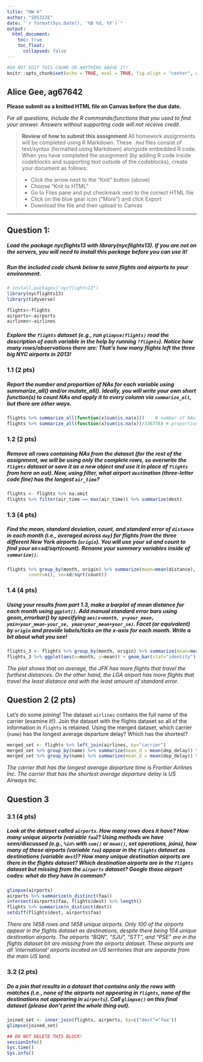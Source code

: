 ```yaml
---
title: "HW 6"
author: "SDS322E"
date: "`r format(Sys.Date(), '%B %d, %Y')`"
output:
  html_document:
    toc: true
    toc_float:
      collapsed: false
---
```


```r
#DO NOT EDIT THIS CHUNK OR ANYTHING ABOVE IT!
knitr::opts_chunk$set(echo = TRUE, eval = TRUE, fig.align = "center", warning = F, message = F, tidy=T, tidy.opts=list(width.cutoff=50), R.options=list(max.print=100,dplyr.print_max=100))
```

## Alice Gee, ag67642

**Please submit as a knitted HTML file on Canvas before the due date.**

*For all questions, include the R commands/functions that you used to find your answer. Answers without supporting code will not receive credit.*

> **Review of how to submit this assignment**
> All homework assignments will be completed using R Markdown. These `.Rmd` files consist of text/syntax (formatted using Markdown) alongside embedded R code. 
> When you have completed the assignment (by adding R code inside codeblocks and supporting text outside of the codeblocks), create your document as follows:

> - Click the arrow next to the "Knit" button (above) 
> - Choose "Knit to HTML"
> - Go to Files pane and put checkmark next to the correct HTML file
> - Click on the blue gear icon ("More") and click Export
> - Download the file and then upload to Canvas

---

## Question 1:

##### Load the package nycflights13 with library(nycflights13). If you are not on the servers, you will need to install this package before you can use it! 

##### Run the included code chunk below to save flights and airports to your environment.

```R
# install.packages("nycflights13")
library(nycflights13)
library(tidyverse)

flights<-flights
airports<-airports
airlines<-airlines
```

##### Explore the `flights` dataset (e.g., run `glimpse(flights)` read the description of each variable in the help by running `?flights`). Notice how many rows/observations there are: That's how many flights left the three big NYC airports in 2013!

### 1.1 (2 pts) 

##### Report the number and proportion of NAs for each variable using summarize_all() and/or mutate_all(). Ideally, you will write your own short function(s) to count NAs and apply it to every column via `summarize_all`, but there are other ways.

```R
flights %>% summarize_all(function(x)sum(is.na(x)))    # number of NAs
flights %>% summarize_all(function(x)sum(is.na(x))/336776) # proportion of NAs
```


### 1.2 (2 pts) 

##### Remove all rows containing NAs from the dataset (**for the rest of the assignment, we will be using only the complete rows, so overwrite the `flights` dataset or save it as a new object and use it in place of `flights` from here on out**). Now, using filter, what airport `dest`ination (three-letter code fine) has the longest `air_time`? 

```R
flights <- flights %>% na.omit 
flights %>% filter(air_time == max(air_time)) %>% summarize(dest)
```


### 1.3 (4 pts) 

##### Find the mean, standard deviation, count, and standard error of `distance` in each month (i.e., averaged across `day`) for flights from the three different New York airports (`origin`). You will use your sd and count to find your se=sd/sqrt(count). Rename your summary variables inside of `summarize()`. 

```R
flights %>% group_by(month, origin) %>% summarize(mean=mean(distance), sd=sd(distance), 
        count=n(), se=sd/sqrt(count))
```

### 1.4 (4 pts) 

##### Using your results from part 1.3, make a barplot of mean distance for each month using `ggplot()`. Add manual standard error bars using geom_errorbar() by specifying `aes(x=month, y=your_mean, ymin=your_mean-your_se, ymax=your_mean+your_se)`. Facet (or equivalent) by `origin` and provide labels/ticks on the x-axis for each month. Write a bit about what you see!

```R
flights_3 <- flights %>% group_by(month, origin) %>% summarize(mean=mean(distance), sd=sd(distance), count=n(), se=sd/sqrt(count))
flights_3 %>% ggplot(aes(x=month, y=mean)) + geom_bar(stat="identity") + geom_errorbar(aes(x=month, y=mean, ymin=mean-se, ymax=mean+se)) + facet_wrap(~origin) + scale_x_continuous(breaks=seq(1, 12, 1))
```
*The plot shows that on average, the JFK has more flights that travel the furthest distances. On the other hand, the LGA airport has more flights that travel the least distance and with the least amount of standard error.*

## Question 2 (2 pts)

Let's do some joining! The dataset `airlines` contains the full name of the carrier (examine it!). Join the dataset with the flights dataset so all of the information in `flights` is retained. Using the merged dataset, which carrier (`name`) has the longest average departure delay? Which has the shortest?

```R
merged_set <- flights %>% left_join(airlines, by="carrier")
merged_set %>% group_by(name) %>% summarize(mean_d = mean(dep_delay)) %>% arrange(desc(mean_d))
merged_set %>% group_by(name) %>% summarize(mean_d = mean(dep_delay)) %>% arrange(mean_d)
```
*The carrier that has the longest average departure time is Frontier Airlines Inc. The carrier that has the shortest average departure delay is US Airways Inc.*

## Question 3 


### 3.1 (4 pts) 

##### Look at the dataset called `airports`. How many rows does it have? How many unique airports (variable `faa`)? Using methods we have seen/discussed (e.g., `%in%` with `sum()` or `mean()`, set operations, joins), how many of these airports (variable `faa`) appear in the `flights` dataset as destinations (variable `dest`)? How many unique destination airports are there in the flights dataset? Which destination airports are in the `flights` dataset but missing from the `airports` dataset? Google those airport codes: what do they have in common?

```R
glimpse(airports)
airports %>% summarize(n_distinct(faa))
intersect(airports$faa, flights$dest) %>% length()
flights %>% summarize(n_distinct(dest))
setdiff(flights$dest, airports$faa)
```
*There are 1458 rows and 1458 unique airports. Only 100 of the airports appear in the flights dataset as destinations, despite there being 104 unique destination airports. The airports "BQN", "SJU", "STT", and "PSE" are in the flights dataset bit are missing from the airports dataset. These airports are all 'international' airports located on US territories that are separate from the main US land.*

### 3.2 (2 pts) 

##### Do a join that results in a dataset that contains only the rows with matches (i.e., none of the airports not appearing in `flights`, none of the destinations not appearing in `airports`). Call `glimpse()` on this final dataset (please don't print the whole thing out).

```R
joined_set <- inner_join(flights, airports, by=c("dest"="faa"))
glimpse(joined_set)
```

```R
## DO NOT DELETE THIS BLOCK!
sessionInfo()
Sys.time()
Sys.info()
```